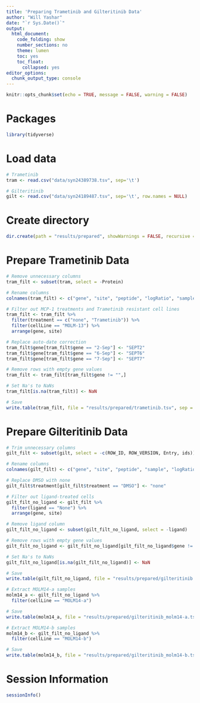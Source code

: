 ---
title: 'Preparing Trametinib and Gilteritinib Data'
author: "Will Yashar"
date: "`r Sys.Date()`"
output:
  html_document:
    code_folding: show
    number_sections: no
    theme: lumen
    toc: yes
    toc_float:
      collapsed: yes
editor_options:
  chunk_output_type: console
---

```{r setup, include=FALSE}
knitr::opts_chunk$set(echo = TRUE, message = FALSE, warning = FALSE)
```

# Packages
```{r}
library(tidyverse)
```

# Load data
```{r}
# Trametinib
tram <- read.csv("data/syn24389738.tsv", sep='\t')

# Gilteritinib
gilt <- read.csv("data/syn24189487.tsv", sep='\t', row.names = NULL)
```

# Create directory
```{r}
dir.create(path = "results/prepared", showWarnings = FALSE, recursive = TRUE)
```

# Prepare Trametinib Data
```{r}
# Remove unnecessary columns
tram_filt <- subset(tram, select = -Protein)

# Rename columns
colnames(tram_filt) <- c("gene", "site", "peptide", "logRatio", "sample", "cellLine", "timePoint", "treatment")

# Filter out MCP-1 treatments and Trametinib resistant cell lines
tram_filt <- tram_filt %>% 
  filter(treatment == c("none", "Trametinib")) %>% 
  filter(cellLine == "MOLM-13") %>% 
  arrange(gene, site)

# Replace auto-date correction
tram_filt$gene[tram_filt$gene == "2-Sep"] <- "SEPT2"
tram_filt$gene[tram_filt$gene == "6-Sep"] <- "SEPT6"
tram_filt$gene[tram_filt$gene == "7-Sep"] <- "SEPT7"

# Remove rows with empty gene values
tram_filt <- tram_filt[tram_filt$gene != "",]

# Set Na's to NaNs
tram_filt[is.na(tram_filt)] <- NaN

# Save
write.table(tram_filt, file = "results/prepared/trametinib.tsv", sep = "\t", row.names = FALSE)
```


# Prepare Gilteritinib Data
```{r}
# Trim unnecessary columns
gilt_filt <- subset(gilt, select = -c(ROW_ID, ROW_VERSION, Entry, ids))

# Rename columns
colnames(gilt_filt) <- c("gene", "site", "peptide", "sample", "logRatio", "cellLine", "ligand", "treatment", "timePoint")

# Replace DMSO with none
gilt_filt$treatment[gilt_filt$treatment == "DMSO"] <- "none"

# Filter out ligand-treated cells
gilt_filt_no_ligand <- gilt_filt %>% 
  filter(ligand == "None") %>% 
  arrange(gene, site)

# Remove ligand column
gilt_filt_no_ligand <- subset(gilt_filt_no_ligand, select = -ligand)

# Remove rows with empty gene values
gilt_filt_no_ligand <- gilt_filt_no_ligand[gilt_filt_no_ligand$gene != "",]

# Set Na's to NaNs
gilt_filt_no_ligand[is.na(gilt_filt_no_ligand)] <- NaN

# Save
write.table(gilt_filt_no_ligand, file = "results/prepared/gilteritinib.tsv", sep = "\t", row.names = FALSE)

# Extract MOLM14-a samples
molm14_a <- gilt_filt_no_ligand %>% 
  filter(cellLine == "MOLM14-a") 

# Save
write.table(molm14_a, file = "results/prepared/gilteritinib_molm14-a.tsv", sep = "\t", row.names = FALSE)

# Extract MOLM14-b samples
molm14_b <- gilt_filt_no_ligand %>% 
  filter(cellLine == "MOLM14-b") 

# Save
write.table(molm14_b, file = "results/prepared/gilteritinib_molm14-b.tsv", sep = "\t", row.names = FALSE)
```

# Session Information
```{r}
sessionInfo()
```